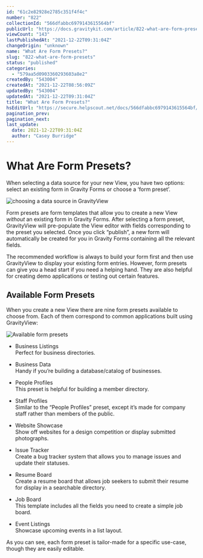 ```yaml
---
id: "61c2e82928e2785c351f4f4c"
number: "822"
collectionId: "566dfabbc6979143615564bf"
publicUrl: "https://docs.gravitykit.com/article/822-what-are-form-presets"
viewCount: "143"
lastPublishedAt: "2021-12-22T09:31:04Z"
changeOrigin: "unknown"
name: "What Are Form Presets?"
slug: "822-what-are-form-presets"
status: "published"
categories: 
  - "579aa5d0903360293603a8e2"
createdBy: "543004"
createdAt: "2021-12-22T08:56:09Z"
updatedBy: "543004"
updatedAt: "2021-12-22T09:31:04Z"
title: "What Are Form Presets?"
hsEditUrl: "https://secure.helpscout.net/docs/566dfabbc6979143615564bf/article/61c2e82928e2785c351f4f4c"
pagination_prev: 
pagination_next: 
last_update:
  date: 2021-12-22T09:31:04Z
  author: "Casey Burridge"
---
```


# What Are Form Presets?

When selecting a data source for your new View, you have two options: select an existing form in Gravity Forms or choose a ‘form preset’.

![choosing a data source in GravityView](https://s3.amazonaws.com/helpscout.net/docs/assets/54c58489e4b051242988532c/images/61c2e8ba9081120970361a15/file-no6rRUu6v4.png)

Form presets are form templates that allow you to create a new View *without* an existing form in Gravity Forms. After selecting a form preset, GravityView will pre-populate the View editor with fields corresponding to the preset you selected. Once you click “publish”, a new form will automatically be created for you in Gravity Forms containing all the relevant fields.

The recommended workflow is always to build your form first and then use GravityView to display your existing form entries. However, form presets can give you a head start if you need a helping hand. They are also helpful for creating demo applications or testing out certain features.

## Available Form Presets

When you create a new View there are nine form presets available to choose from. Each of them correspond to common applications built using GravityView:

![Available form presets](https://s3.amazonaws.com/helpscout.net/docs/assets/54c58489e4b051242988532c/images/61c2ecf728e2785c351f4f5a/file-2PEkDv9D1o.png)

- Business Listings  
    Perfect for business directories.

- Business Data  
    Handy if you’re building a database/catalog of businesses.

- People Profiles  
    This preset is helpful for building a member directory.

- Staff Profiles  
    Similar to the “People Profiles” preset, except it’s made for company staff rather than members of the public.

- Website Showcase  
    Show off websites for a design competition or display submitted photographs.

- Issue Tracker  
    Create a bug tracker system that allows you to manage issues and update their statuses.

- Resume Board  
    Create a resume board that allows job seekers to submit their resume for display in a searchable directory.

- Job Board  
    This template includes all the fields you need to create a simple job board.

- Event Listings  
    Showcase upcoming events in a list layout.

As you can see, each form preset is tailor-made for a specific use-case, though they are easily editable.